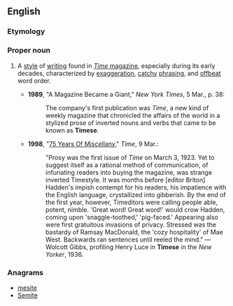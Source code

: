 ==English==

===Etymology===
{{suffix|Time|ese}}

===Proper noun===
{{en-proper noun}}

# {{context|chiefly|US}} A [[style]] of [[writing]] found in [[w:Time_(magazine)|''Time'' magazine]], especially during its early decades, characterized by [[exaggeration]], [[catchy]] [[phrasing]], and [[offbeat]] word order.
#* '''1989''', "A Magazine Became a Giant," ''New York Times'', 5 Mar., p. 38:
#*: The company's first publication was ''Time'', a new kind of weekly magazine that chronicled the affairs of the world in a stylized prose of inverted nouns and verbs that came to be known as '''Timese'''.
#* '''1998''', "[http://www.time.com/time/magazine/article/0,9171,987956-3,00.html 75 Years Of Miscellany]," ''Time'', 9 Mar.:
#*:"Prosy was the first issue of ''Time'' on March 3, 1923. Yet to suggest itself as a rational method of communication, of infuriating readers into buying the magazine, was strange inverted Timestyle. It was months before [editor Briton] Hadden's impish contempt for his readers, his impatience with the English language, crystallized into gibberish. By the end of the first year, however, Timeditors were calling people able, potent, nimble. 'Great word! Great word!' would crow Hadden, coming upon 'snaggle-toothed,' 'pig-faced.' Appearing also were first gratuitous invasions of privacy. Stressed was the bastardy of Ramsay MacDonald, the 'cozy hospitality' of Mae West. Backwards ran sentences until reeled the mind." — Wolcott Gibbs, profiling Henry Luce in '''Timese''' in the ''New Yorker'', 1936.

===Anagrams===
* [[mesite#English|mesite]]
* [[Semite#English|Semite]]